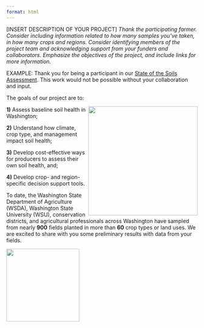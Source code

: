 ```yaml
---
format: html
---
```


\[INSERT DESCRIPTION OF YOUR PROJECT\] *Thank the participating farmer. Consider including information related to how many samples you've taken, in how many crops and regions. Consider identifying members of the project team and acknowledging support from your funders and collaborators. Emphasize the objectives of the project, and include links for more information.*

EXAMPLE: Thank you for being a participant in our [State of the Soils Assessment](https://washingtonsoilhealthinitiative.com/state-of-the-soils/ "State of the Soils Assessment Webpage"). This work would not be possible without your collaboration and input.

The goals of our project are to:

<!-- Image wrapped around text for HTML -->

::: {.content-visible when-format="html"}
![](https://rawcdn.githack.com/WA-Department-of-Agriculture/soils/0d253937af0fb160f6527d68112cdc2401fba9fd/inst/template/inst/images/sampling_scene.png){height="3in" style="float:right" fig-alt="Photo of two men collecting soil samples in rangeland."}
:::

**1)** Assess baseline soil health in Washington;

**2)** Understand how climate, crop type, and management impact soil health;

**3)** Develop cost-effective ways for producers to assess their own soil health, and;

**4)** Develop crop- and region-specific decision support tools.

To date, the Washington State Department of Agriculture (WSDA), Washington State University (WSU), conservation districts, and agricultural professionals across Washington have sampled from nearly **900** fields planted in more than **60** crop types or land uses. We are excited to share with you some preliminary results with data from your fields.

<!-- Image below around text for docx -->

::: {.content-visible unless-format="html"}
![](https://rawcdn.githack.com/WA-Department-of-Agriculture/soils/0d253937af0fb160f6527d68112cdc2401fba9fd/inst/template/inst/images/sampling_scene.png){height="2in" fig-alt="Photo of two men collecting soil samples in rangeland."}
:::
